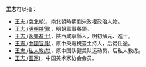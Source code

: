 '''王志'''可以指：
* [[王志_(南北朝)|王志 (南北朝)]]，南北朝時期劉宋政權政治人物。
* [[王志_(明朝將領)|王志 (明朝將領)]]，明朝軍事將領。
* [[王志_(永樂進士)|王志 (永樂進士)]]，陝西咸寧縣人，明初解元、進士。
* [[王志_(中國官員)|王志 (中國官員)]]，原中央電視臺主持人，后從仕途。
* [[王志_(私人教练)|王志 (私人教练)]]，原中国队健美队运动员，后私人教练。
* [[王志_(画家)|王志 (画家)]]，中国美术家协会会员。
{{disambig|Z志|cat=二字王姓人名消歧义}}